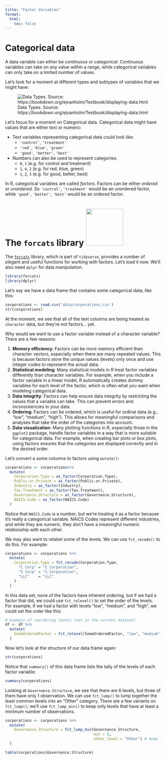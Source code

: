 ```yaml
---
title: "Factor Variables"
format:
  html:
    toc: false
---
```


# Categorical data

A data variable can either be *continuous* or *categorical*. Continuous variables can take on any value within a range, while categorical variables can only take on a limited number of values.

Let's look for a moment at different types and subtypes of variables that we might have:

![Data Types. Source: https://bookdown.org/ejvanholm/Textbook/displaying-data.html](images/data_types.png)

Let's focus for a moment on Categorical data. Categorical data might have values that are either text or numeric:

-   Text variables representing categorical data could look like:
    -   `'control'`, `'treatment'`
    -   `'red'`, `'blue'`, `'green'`
    -   `'good'`, `'better'`, `'best'`
-   Numbers can also be used to represent categories:
    -   `0`, `1` (e.g. for control and treatment)
    -   `1`, `4`, `2` (e.g. for red, blue, green)
    -   `1`, `2`, `3` (e.g. for good, better, best)

In R, categorical variables are called *factors*. Factors can be either *ordered* or *unordered*. So `'control'`, `'treatment'` would be an unordered factor, while `'good'`, `'better'`, `'best'` would be an ordered factor.

# The `forcats` library ![](images/forcats.png){width="120"}

The [`forcats`](https://forcats.tidyverse.org/){target="\"_blank"} library, which is part of `tidyverse`, provides a number of elegant and useful functions for working with factors. Let's load it now. We'll also need `dplyr` for data manipulation.

```r
library(forcats)
library(dplyr)
```

Let's say we have a data frame that contains some categorical data, like this:

```r
corporations <- read.csv('data/corporations.csv')
str(corporations)
```

At the moment, we see that all of the text columns are being treated as `character` data, but they're not factors... yet.

Why would we want to use a factor variable instead of a character variable? There are a few reasons:

1. **Memory efficiency**: Factors can be more memory efficient than character vectors, especially when there are many repeated values. This is because factors store the unique values (levels) only once and use integer codes to represent the actual data.
2. **Statistical modeling**: Many statistical models in R treat factor variables differently than character variables. For example, when you include a factor variable in a linear model, R automatically creates dummy variables for each level of the factor, which is often what you want when modeling categorical data.
3. **Data integrity**: Factors can help ensure data integrity by restricting the values that a variable can take. This can prevent errors and inconsistencies in your data.
4. **Ordering**: Factors can be ordered, which is useful for ordinal data (e.g., "low", "medium", "high"). This allows for meaningful comparisons and analyses that take the order of the categories into account.
5. **Data visualization**: Many plotting functions in R, especially those in the `ggplot2` package, handle factor variables in a way that is more suitable for categorical data. For example, when creating bar plots or box plots, using factors ensures that the categories are displayed correctly and in the desired order.

Let's convert a some columns to factors using `mutate()`:

```r
corporations <- corporations%>%
  mutate(
    Corporation.Type = as_factor(Corporation.Type),
    Public.or.Private = as_factor(Public.or.Private),
    Industry = as_factor(Industry),
    Tax.Treatment = as_factor(Tax.Treatment),
    Governance.Structure = as_factor(Governance.Structure),
    NAICS.Code = as_factor(NAICS.Code)
  )
```

Notice that `NAICS.Code` is a number, but we're treating it as a factor because it's really a categorical variable.  NAICS Codes represent different industries, and while they are numeric, they don't have a meaningful numeric relationship with each other.

We may also want to relabel some of the levels.  We can use `fct_recode()` to do this.  For example:

```r
corporations <- corporations %>%
  mutate(
    Corporation.Type = fct_recode(Corporation.Type,
      "C Corp" = "C Corporation",
      "S Corp" = "S Corporation",
      "LLC"    = "LLC"
    )
  )
```

In this data set, none of the factors have inherent ordering, but if we had a factor that did, we could use `fct_relevel()` to set the order of the levels.  For example, if we had a factor with levels "low", "medium", and "high", we could set the order like this:

```r
# Example of reordering levels (not in the current dataset)
df <- df %>%
  mutate(
    SomeOrderedFactor = fct_relevel(SomeOrderedFactor, "low", "medium", "high")
  )
```

Now let's look at the structure of our data frame again:

```r
str(corporations)
```

Notice that `summary()` of this data frame lists the tally of the levels of each factor variable:

```r
summary(corporations)
```

Looking at `Governance.Structure`, we see that there are 6 levels, but three of them have only 1 observation.  We can use `fct_lump()` to lump together the least common levels into an "Other" category.  There are a few variants on `fct_lump()`; we'll use `fct_lump_min()` to keep only levels that have at least a minimum number of observations.

```r
corporations <- corporations %>%
  mutate(
    Governance.Structure = fct_lump_min(Governance.Structure,
                                        min = 3,
                                        other_level = "Other") # keep levels with at least 3 observations, lump the others together
  )

table(corporations$Governance.Structure)
```